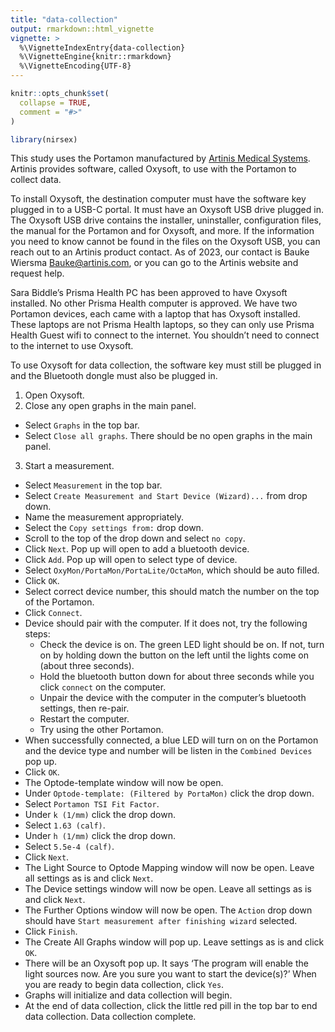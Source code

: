 ```yaml
---
title: "data-collection"
output: rmarkdown::html_vignette
vignette: >
  %\VignetteIndexEntry{data-collection}
  %\VignetteEngine{knitr::rmarkdown}
  %\VignetteEncoding{UTF-8}
---
```


```r
knitr::opts_chunk$set(
  collapse = TRUE,
  comment = "#>"
)
```

```r
library(nirsex)
```

This study uses the Portamon manufactured by [Artinis Medical Systems](https://www.artinis.com/). Artinis provides software, called Oxysoft, to use with the Portamon to collect data.

To install Oxysoft, the destination computer must have the software key plugged in to a USB-C portal. It must have an Oxysoft USB drive plugged in. The Oxysoft USB drive contains the installer, uninstaller, configuration files, the manual for the Portamon and for Oxysoft, and more. If the information you need to know cannot be found in the files on the Oxysoft USB, you can reach out to an Artinis product contact. As of 2023, our contact is Bauke Wiersma <Bauke@artinis.com>, or you can go to the Artinis website and request help.

Sara Biddle's Prisma Health PC has been approved to have Oxysoft installed. No other Prisma Health computer is approved. We have two Portamon devices, each came with a laptop that has Oxysoft installed. These laptops are not Prisma Health laptops, so they can only use Prisma Health Guest wifi to connect to the internet. You shouldn't need to connect to the internet to use Oxysoft.

To use Oxysoft for data collection, the software key must still be plugged in and the Bluetooth dongle must also be plugged in.

1. Open Oxysoft.
2. Close any open graphs in the main panel. 
  - Select `Graphs` in the top bar.
  - Select `Close all graphs`. 
  There should be no open graphs in the main panel.
3. Start a measurement.
  - Select `Measurement` in the top bar.
  - Select `Create Measurement and Start Device (Wizard)...` from drop down.
  - Name the measurement appropriately. 
  - Select the `Copy settings from:` drop down. 
  - Scroll to the top of the drop down and select `no copy`. 
  - Click `Next`. Pop up will open to add a bluetooth device.
  - Click `Add`. Pop up will open to select type of device.
  - Select `OxyMon/PortaMon/PortaLite/OctaMon`, which should be auto filled.
  - Click `OK`. 
  - Select correct device number, this should match the number on the top of the Portamon.
  - Click `Connect`.
  - Device should pair with the computer. If it does not, try the following steps:
      - Check the device is on. The green LED light should be on. If not, turn on by holding down the button on the left until the lights come on (about three seconds).
      - Hold the bluetooth button down for about three seconds while you click `connect` on the computer.
      - Unpair the device with the computer in the computer's bluetooth settings, then re-pair.
      - Restart the computer.
      - Try using the other Portamon.
  - When successfully connected, a blue LED will turn on on the Portamon and the device type and number will be listen in the `Combined Devices` pop up. 
  - Click `OK`.
  - The Optode-template window will now be open. 
  - Under `Optode-template: (Filtered by PortaMon)` click the drop down.
  - Select `Portamon TSI Fit Factor`.
  - Under `k (1/mm)` click the drop down.
  - Select `1.63 (calf)`.
  - Under `h (1/mm)` click the drop down.
  - Select `5.5e-4 (calf)`.
  - Click `Next`.
  - The Light Source to Optode Mapping window will now be open. Leave all settings as is and click `Next`.
  - The Device settings window will now be open. Leave all settings as is and click `Next`.
  - The Further Options window will now be open. The `Action` drop down should have `Start measurement after finishing wizard` selected.
  - Click `Finish`.
  - The Create All Graphs window will pop up. Leave settings as is and click `OK`. 
  - There will be an Oxysoft pop up. It says 'The program will enable the light sources now. Are you sure you want to start the device(s)?' When you are ready to begin data collection, click `Yes`. 
  - Graphs will initialize and data collection will begin.
  - At the end of data collection, click the little red pill in the top bar to end data collection. Data collection complete. 

